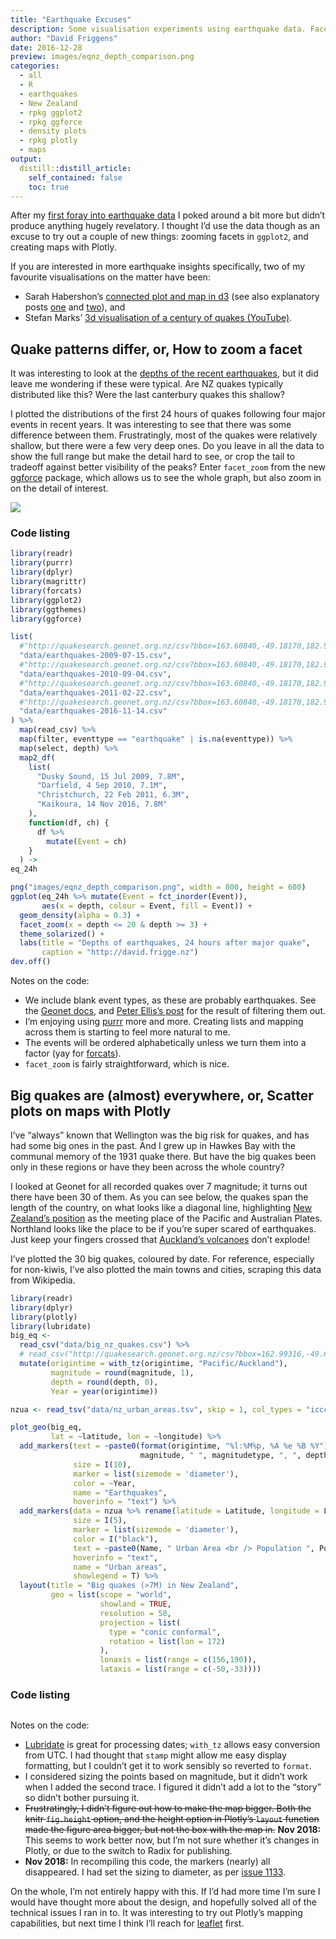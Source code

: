 ```yaml
---
title: "Earthquake Excuses"
description: Some visualisation experiments using earthquake data. Facet zooming in ggplot and maps with Plotly. (Why didn't I make these separate posts?)
author: "David Friggens"
date: 2016-12-28
preview: images/eqnz_depth_comparison.png
categories:
  - all
  - R
  - earthquakes
  - New Zealand
  - rpkg ggplot2
  - rpkg ggforce
  - density plots
  - rpkg plotly
  - maps
output:
  distill::distill_article:
    self_contained: false
    toc: true
---
```


After my [first foray into earthquake data](../2016-11-earthquake-depth/) I poked around a bit more
but didn't produce anything hugely revelatory. I thought I'd use the data though as an excuse to try
out a couple of new things: zooming facets in `ggplot2`, and creating maps with Plotly.

If you are interested in more earthquake insights specifically, two of my favourite visualisations
on the matter have been:

* Sarah Habershon's [connected plot and map in d3](http://optimalbi-aws-nz-play-earthquakeblog.s3-website-ap-southeast-2.amazonaws.com/) (see also explanatory posts [one](http://optimalbi.com/blog/2016/11/25/oh-these-shaky-isles/) and [two](http://optimalbi.com/blog/2016/12/02/drop-cover-hold-how-i-made-my-shaky-isles-visualisation/)), and
* Stefan Marks' [3d visualisation of a century of quakes (YouTube)](https://www.youtube.com/watch?v=ciIvHP0qkis).

## Quake patterns differ, or, How to zoom a facet

It was interesting to look at the [depths of the recent earthquakes](../2016-11-earthquake-depth/),
but it did leave me wondering if these were typical. Are NZ quakes typically distributed like this?
Were the last canterbury quakes this shallow?

I plotted the distributions of the first 24 hours of quakes following four major events in recent
years. It was interesting to see that there was some difference between them. Frustratingly,
most of the quakes were relatively shallow, but there were a few very deep ones. Do you leave in all
the data to show the full range but make the detail hard to see, or crop the tail to tradeoff against
better visibility of the peaks?
Enter `facet_zoom` from the new
[ggforce](https://github.com/thomasp85/ggforce) package, which allows us to see the whole graph,
but also zoom in on the detail of interest.


![](images/eqnz_depth_comparison.png)

### Code listing

```r
library(readr)
library(purrr)
library(dplyr)
library(magrittr)
library(forcats)
library(ggplot2)
library(ggthemes)
library(ggforce)

list(
  #"http://quakesearch.geonet.org.nz/csv?bbox=163.60840,-49.18170,182.98828,-32.28713&minmag=2&startdate=2009-07-15T9:00:00&enddate=2009-07-16T9:00:00",
  "data/earthquakes-2009-07-15.csv",
  #"http://quakesearch.geonet.org.nz/csv?bbox=163.60840,-49.18170,182.98828,-32.28713&minmag=2&startdate=2010-09-03T16:00:00&enddate=2010-09-04T16:00:00",
  "data/earthquakes-2010-09-04.csv",
  #"http://quakesearch.geonet.org.nz/csv?bbox=163.60840,-49.18170,182.98828,-32.28713&minmag=2&startdate=2011-02-21T23:00:00&enddate=2011-02-22T23:00:00",
  "data/earthquakes-2011-02-22.csv",
  #"http://quakesearch.geonet.org.nz/csv?bbox=163.60840,-49.18170,182.98828,-32.28713&minmag=2&startdate=2016-11-13T11:00:00&enddate=2016-11-14T11:00:00"
  "data/earthquakes-2016-11-14.csv"
) %>% 
  map(read_csv) %>% 
  map(filter, eventtype == "earthquake" | is.na(eventtype)) %>% 
  map(select, depth) %>% 
  map2_df(
    list(
      "Dusky Sound, 15 Jul 2009, 7.8M",
      "Darfield, 4 Sep 2010, 7.1M",
      "Christchurch, 22 Feb 2011, 6.3M",
      "Kaikoura, 14 Nov 2016, 7.8M"
    ),
    function(df, ch) {
      df %>%
        mutate(Event = ch)
    }
  ) ->
eq_24h

png("images/eqnz_depth_comparison.png", width = 800, height = 600)
ggplot(eq_24h %>% mutate(Event = fct_inorder(Event)), 
       aes(x = depth, colour = Event, fill = Event)) + 
  geom_density(alpha = 0.3) + 
  facet_zoom(x = depth <= 20 & depth >= 3) +
  theme_solarized() +
  labs(title = "Depths of earthquakes, 24 hours after major quake",
       caption = "http://david.frigge.nz")
dev.off()
```

Notes on the code:

* We include blank event types, as these are probably earthquakes. See the [Geonet docs](http://info.geonet.org.nz/display/appdata/Catalogue+Output), and [Peter Ellis's post](http://ellisp.github.io/blog/2016/11/19/earthquakes) for the result of filtering them out.
* I'm enjoying using [purrr](https://github.com/hadley/purrr) more and more. Creating lists and mapping across them is starting to feel more natural to me.
* The events will be ordered alphabetically unless we turn them into a factor (yay for [forcats](https://blog.rstudio.org/2016/08/31/forcats-0-1-0/)).
* `facet_zoom` is fairly straightforward, which is nice.


## Big quakes are (almost) everywhere, or, Scatter plots on maps with Plotly

I've "always" known that Wellington was the big risk for quakes, and has had some big ones
in the past. And I grew up in Hawkes Bay with the communal memory of the 1931 quake there.
But have the big quakes been only in these regions or have they been across the whole country?

I looked at Geonet for all recorded quakes over 7 magnitude; it turns out there have been 30
of them. As you can see below, the quakes span the length of the country, on what looks like
a diagonal line, highlighting [New Zealand's position](https://en.wikipedia.org/wiki/Geology_of_New_Zealand)
as the meeting place of the Pacific and Australian Plates.
Northland looks like the place to be if you're super scared of earthquakes. Just keep your
fingers crossed that [Auckland's volcanoes](https://en.wikipedia.org/wiki/Auckland_volcanic_field)
don't explode!

I've plotted the 30 big quakes, coloured by date.
For reference, especially for non-kiwis, I've also plotted the main towns and cities,
scraping this data from Wikipedia.

```r
library(readr)
library(dplyr)
library(plotly)
library(lubridate)
big_eq <- 
  read_csv("data/big_nz_quakes.csv") %>% 
  # read_csv("http://quakesearch.geonet.org.nz/csv?bbox=162.99316,-49.66763,182.37305,-32.91649&minmag=7&startdate=1800-01-01T0:00:00&enddate=2016-12-31T23:00:00") %>% 
  mutate(origintime = with_tz(origintime, "Pacific/Auckland"),
         magnitude = round(magnitude, 1),
         depth = round(depth, 0),
         Year = year(origintime))

nzua <- read_tsv("data/nz_urban_areas.tsv", skip = 1, col_types = "icccnn")

plot_geo(big_eq, 
         lat = ~latitude, lon = ~longitude) %>% 
  add_markers(text = ~paste0(format(origintime, "%l:%M%p, %A %e %B %Y"), "<br />",
                             magnitude, " ", magnitudetype, ", ", depth, "km deep"),
              size = I(10),
              marker = list(sizemode = 'diameter'),
              color = ~Year,
              name = "Earthquakes",
              hoverinfo = "text") %>% 
  add_markers(data = nzua %>% rename(latitude = Latitude, longitude = Longitude),
              size = I(5),
              marker = list(sizemode = 'diameter'),
              color = I("black"),
              text = ~paste0(Name, " Urban Area <br /> Population ", Population),
              hoverinfo = "text",
              name = "Urban areas",
              showlegend = T) %>%
  layout(title = "Big quakes (>7M) in New Zealand",
         geo = list(scope = "world",
                    showland = TRUE,
                    resolution = 50,
                    projection = list(
                      type = "conic conformal",
                      rotation = list(lon = 172)
                    ),
                    lonaxis = list(range = c(156,190)),
                    lataxis = list(range = c(-50,-33))))
```


### Code listing

```r
```

Notes on the code:

* [Lubridate](https://github.com/hadley/lubridate) is great for processing dates; `with_tz` allows easy conversion from UTC. I had thought that `stamp` might allow me easy display formatting, but I couldn't get it to work sensibly so reverted to `format`.
* I considered sizing the points based on magnitude, but it didn't work when I added the second trace. I figured it didn't add a lot to the "story" so didn't bother pursuing it.
* ~~Frustratingly, I didn't figure out how to make the map bigger. Both the knitr `fig.height` option, and the height option in Plotly's `layout` function made the figure area bigger, but not the box with the map in.~~ **Nov 2018:** This seems to work better now, but I'm not sure whether it's changes in Plotly, or due to the switch to Radix for publishing.
* **Nov 2018:** In recompiling this code, the markers (nearly) all disappeared. I had set the sizing to diameter, as per [issue 1133](https://github.com/ropensci/plotly/issues/1133).

On the whole, I'm not entirely happy with this. If I'd had more time I'm sure I would have thought more
about the design, and hopefully solved all of the  technical issues I ran in to.
It was interesting to try out Plotly's mapping capabilities, but next time I think I'll reach for
[leaflet](https://rstudio.github.io/leaflet/) first.


